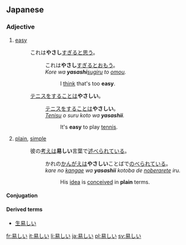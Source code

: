 ==Japanese==
{{ja-kanjitab|易}}

===Adjective===
{{ja-adj|kk|decl=i|hira=やさしい|rom=yasashii}}

# [[easy]]
#: これは'''やさし'''[[すぎる]]と[[思う]]。
#:: これは'''やさし'''[[すぎる]]と[[おもう]]。
#:: ''Kore wa '''yasashi'''[[sugiru]] to [[omou]].''
#::: I [[think]] that's too '''easy'''.
#: [[テニス]]をすることは'''やさしい'''。
#:: [[テニス]]をすることは'''やさしい'''。
#:: ''[[tenisu|Tenisu]] o suru koto wa '''yasashii'''.''
#::: It's '''easy''' to play [[tennis]].
# [[plain]], [[simple]]
#: 彼の[[考え]]は'''易しい'''言葉で[[述べる|述べられ]]ている。
#:: かれの[[かんがえ]]は'''やさしい'''ことばで[[のべる|のべられて]]いる。
#:: ''kare no [[kangae]] wa '''yasashii''' kotoba de [[noberu|noberarete]] iru.''
#::: His [[idea]] is [[conceived]] in '''plain''' terms.

====Conjugation====
{{ja-i|易し|やさし|yasashi}}

====Derived terms====
* [[生易しい]]

[[fr:易しい]]
[[it:易しい]]
[[li:易しい]]
[[ja:易しい]]
[[pl:易しい]]
[[sv:易しい]]
